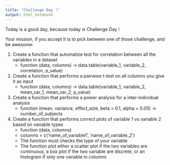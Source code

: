 ```yaml
---
title: "Challenge Day !"
output: html_notebook
---
```


Today is a good day, because today is Challenge Day ! 

Your mission, if you accept it is to pick between one of those challenge, and be awesome:

1. Create a function that automatize test for correlation between all the variables in a dataset
    + function (data, columns) -> data.table(variable_1, variable_2, correlation, p_value)
2. Create a function that performs a pairwise t-test on all columns you give it as input
    + function (data, columns) -> data.table(variable_1, variable_2, mean_var_1, mean_var_2, p_value)
3. Create a function that performs a power analysis for a inter-individual analysis
    + function (mean, variance, effect_size, beta = 0.1, alpha = 0.05) -> number_of_subjects
4. Create a function that performs correct plots of variable 1 vs variable 2 based on variable types
    + function (data, columns)
    + columns = c('name_of_variable1', 'name_of_variable_2')
    + The function must checks the type of your variable
    + The function plot either a scatter plot if the two variables are continuous, a box plot if the two variable are discrete, or an histogram if only one variable in columns

  
